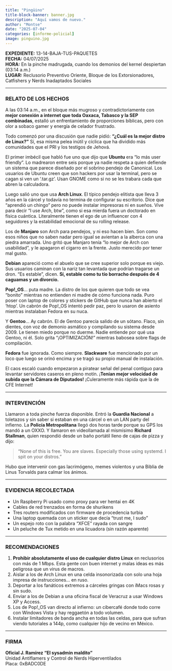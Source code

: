 ```yaml
---
title: "Pingüino"
title-block-banner: banner.jpg
description: "Aquí vamos de nuevo."
author: "Montse"
date: "2025-07-04"
categories: [informe-policial]
image: pinguino.jpg
---
```


**EXPEDIENTE:** 13-14-BAJA-TUS-PAQUETES  
**FECHA:** 04/07/2025  
**HORA:** En la pinche madrugada, cuando los demonios del kernel despiertan (03:14 a.m.)  
**LUGAR:** Reclusorio Preventivo Oriente, Bloque de los Extorsionadores, Catfishers y Nerds Inadaptados Sociales

---

### **RELATO DE LOS HECHOS**

A las 03:14 a.m., en el bloque más mugroso y contradictoriamente con **mejor conexión a internet que toda Oaxaca, Tabasco y la SEP combinadas**, estalló un enfrentamiento de proporciones bíblicas, pero con olor a sobaco gamer y energía de celador frustrado.

Todo comenzó por una discusión que nadie pidió: **“¿Cuál es la mejor distro de Linux?”**
Sí, esa misma pelea inútil y cíclica que ha dividido más comunidades que el PRI y los testigos de Jehová.

El primer imbécil que habló fue uno que dijo que **Ubuntu** era “lo más user friendly”. Lo madrearon entre seis porque ya nadie respeta a quien defiende un sistema que parece diseñado por el sobrino pendejo de Canonical.
Los usuarios de Ubuntu creen que son hackers por usar la terminal, pero se cagan si ven un '.tar.gz'. Usan GNOME como si no se les trabara cada que abren la calculadora.

Luego salió uno que usa **Arch Linux**. El típico pendejo elitista que lleva 3 años en la cárcel y todavía no termina de configurar su escritorio. Dice que “aprendió un chingo” pero no puede instalar impresoras ni en sueños. Vive para decir “I use Arch, btw”, como si esa mierda fuera un doctorado en física cuántica.
Literalmente tienen el ego de un influencer con 4 seguidores y la estabilidad emocional de su rolling release.

Los de **Manjaro** son Arch para pendejos, y ni eso hacen bien. Son como esos niños que no saben nadar pero igual se avientan a la alberca con una piedra amarrada.
Uno gritó que Manjaro tenía “lo mejor de Arch con usabilidad”, y le apagaron el cigarro en la frente. Justo merecido por tener mal gusto.

**Debian** apareció como el abuelo que se cree superior solo porque es viejo. Sus usuarios caminan con la nariz tan levantada que podrían tragarse un dron.
“Es estable”, dicen. **Sí, estable como tu tío borracho después de 4 caguamas y un divorcio.**

**Pop!\_OS**… puta madre. La distro de los que quieren que todo se vea “bonito” mientras no entienden ni madre de cómo funciona nada. Puro poser con laptop de colores y stickers de GitHub que nunca han abierto el 'htop'.
Un cabrón de Pop!\_OS intentó pedir paz, pero lo usaron de asiento mientras instalaban Fedora en su nuca.

Y **Gentoo**… Ay cabrón. El de Gentoo parecía salido de un sótano. Flaco, sin dientes, con voz de demonio asmático y compilando su sistema desde 2009. Le tienen miedo porque no duerme. Nadie entiende por qué usa Gentoo, ni él. Solo grita “¡OPTIMIZACIÓN!” mientras babosea sobre flags de compilación.

**Fedora** fue ignorada. Como siempre.
**Slackware** fue mencionado por un loco que luego se orinó encima y se tragó su propio manual de instalación.

El caos escaló cuando empezaron a piratear señal del penal contiguo para levantar servidores caseros en pleno motín. ¡**Tenían mejor velocidad de subida que la Cámara de Diputados!** ¡Culeramente más rápida que la de CFE Internet!

---

### **INTERVENCIÓN**

Llamaron a toda pinche fuerza disponible.
Entró la **Guardia Nacional** a toletazos y sin saber si estaban en una cárcel o en un LAN party del infierno.
La **Policía Metropolitana** llegó dos horas tarde porque su GPS los mandó a un OXXO.
Y llamaron en videollamada al mismísimo **Richard Stallman**, quien respondió desde un baño portátil lleno de cajas de pizza y dijo:

> “None of this is free. You are slaves. Especially those using systemd. I spit on your distros.”

Hubo que intervenir con gas lacrimógeno, memes violentos y una Biblia de Linus Torvalds para calmar los ánimos.

---

### **EVIDENCIA RECOLECTADA**

* Un Raspberry Pi usado como proxy para ver hentai en 4K
* Cables de red trenzados en forma de shurikens
* Tres routers modificados con firmware de procedencia turbia
* Una laptop quemada con un sticker que decía “trust me, I sudo”
* Un espejo roto con la palabra “XFCE” rayada con sangre
* Un peluche de Tux metido en una licuadora (sin razón aparente)

---

### **RECOMENDACIONES**

1. **Prohibir absolutamente el uso de cualquier distro Linux** en reclusorios con más de 1 Mbps. Esta gente con buen internet y malas ideas es más peligrosa que un virus de macros.
2. Aislar a los de Arch Linux en una celda insonorizada con solo una hoja impresa de instrucciones… en ruso.
3. Deportar a los fanáticos extremos a cárceles gringas con iMacs rosas y sin sudo.
4. Enviar a los de Debian a una oficina fiscal de Veracruz a usar Windows XP y Access.
5. Los de Pop!\_OS van directo al infierno: un cibercafé donde todo corre con Windows Vista y hay reggaetón a todo volumen.
6. Instalar limitadores de banda ancha en todas las celdas, para que sufran viendo tutoriales a 144p, como cualquier hijo de vecino en México.

---

### **FIRMA**

**Oficial J. Ramírez “El sysadmin maldito”**  
Unidad Antiflamers y Control de Nerds Hiperventilados  
Placa: 0xBADC0DE